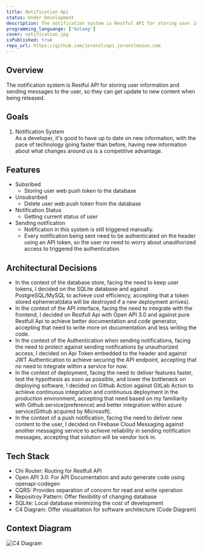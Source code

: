 ```yaml
---
title: Notification Api
status: Under Development
description: The notification system is Restful API for storing user information and sending messages to the user, so they can get update to new content being released.
programming_languange: ['Golang']
cover: notification.jpg
isPublished: true
repo_url: https://github.com/jerensl/api.jerenslensun.com
---
```


## Overview

The notification system is Restful API for storing user information and sending messages to the user, so they can get update to new content when being released.

## Goals

1. Notification System  
   As a developer, it's good to have up to date on new information, with the pace of technology going faster than before, having new information about what changes around us is a competitive advantage.

## Features

-   Subsribed
    -   Storing user web push token to the database
-   Unsubsribed
    -   Delete user web push token from the database
-   Notification Status
    -   Getting current status of user
-   Sending notification
    -   Notification in this system is still triggered manually.
    -   Every notification being sent need to be authenticated on the header using an API token, so the user no need to worry about unauthorized access to triggered the authentication.

## Architectural Decisions

-   In the context of the database store, facing the need to keep user tokens, I decided on the SQLite database and against PostgreSQL/MySQL to achieve cost efficiency, accepting that a token stored ephemeral(data will be destroyed if a new deployment arrives).
-   In the context of the API interface, facing the need to integrate with the frontend, I decided on Restfull Api with Open API 3.0 and against pure Restfull Api to achieve better documentation and code generator, accepting that need to write more on documentation and less writing the code.
-   In the context of the Authentication when sending notifications, facing the need to protect against sending notifications by unauthorized access, I decided on Api Token embedded to the header and against JWT Authentication to achieve securing the API endpoint, accepting that no need to integrate within a service for now.
-   In the context of deployment, facing the need to deliver features faster, test the hypothesis as soon as possible, and lower the bottleneck on deploying software, I decided on Github Action against GitLab Action to achieve continuous integration and continuous deployment in the production environment, accepting that need based on my familiarity with Github service(preference) and better integration within azure service(Github acquired by Microsoft).
-   In the context of a push notification, facing the need to deliver new content to the user, I decided on Firebase Cloud Messaging against another messaging service to achieve reliability in sending notification messages, accepting that solution will be vendor lock in.

## Tech Stack

-   Chi Router: Routing for Restfull API
-   Open API 3.0: For API Documentation and auto generate code using openapi-codegen
-   CQRS: Provides separation of concern for read and write operation
-   Repositroy Pattern: Offer flexibility of changing database
-   SQLite: Local database minimizing the cost of development
-   C4 Diagram: Offer visualitation for software architecture (Code Diagram)

## Context Diagram

![C4 Diagram](/images/view-notification.png)
